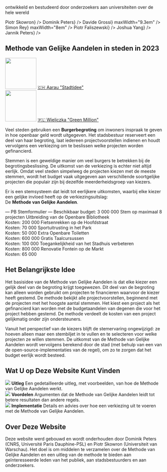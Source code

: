 
<section className={styles.universityLogos}>
    <p>ontwikkeld en bestudeerd door onderzoekers aan universiteiten over de hele wereld</p>
    <div className={styles.logoList}>
        <UniversityLogo logo="logo-warsaw-en.svg" uniName="University of Warsaw" link={<a href="https://www.mimuw.edu.pl/~ps219737/">Piotr Skowron</a>} />
        <UniversityLogo logo="logo-cnrs.svg" uniName="CNRS, France" link={<a href="http://dominik-peters.de/">Dominik Peters</a>} />
        <UniversityLogo logo="logo-groningen.svg" uniName="Rijksuniversiteit Groningen" link={<a href="https://davidegrossi.me/">Davide Grossi</a>} maxWidth="9.3em" />
        <UniversityLogo logo="logo-amsterdam-nl.svg" uniName="Universiteit van 'Amsterdam" link={<a href="https://simonrey.fr/">Simon Rey</a>} maxWidth="8em" />
        <UniversityLogo logo="logo-agh.svg" uniName="AGH University of Science and Technology, Kraków" link={<a href="https://home.agh.edu.pl/~faliszew/">Piotr Faliszewski</a>} />
        <UniversityLogo logo="logo-eth.svg" uniName="ETH Zurich" link={<a href="https://democracy.dsi.uzh.ch/member/joshua-yang/">Joshua Yang</a>} />
        <UniversityLogo logo="logo-tu-berlin.svg" uniName="TU Berlin" link={<a href="https://sites.google.com/view/jannikpeters">Jannik Peters</a>} />
    </div>
</section>

<section className={[styles.contentSection, styles.cities2023].join(' ')}>
  <h2><span>Methode van Gelijke Aandelen in steden in 2023</span></h2>
  <div className={styles.columns}>
    <div>
      <a href="https://www.stadtidee.aarau.ch/"><img src={useBaseUrl('/img/aarau.jpg')} width="100" height="100" /></a>
      <a href="https://www.stadtidee.aarau.ch/">🇨🇭 Aarau "Stadtidee"</a>
    </div>
    <div>
      <a href="https://zb.wieliczka.eu/budzet-obywatelski"><img src={useBaseUrl('/img/wielieczka.jpg')} width="100" height="100" /></a>
      <a href="https://zb.wieliczka.eu/budzet-obywatelski">🇵🇱 Wieliczka "Green Million"</a>
    </div>
  </div>
</section>

<section className={styles.contentSectionFlex}>
  <div className={styles.ballotExplanation}>
    <p>
        Veel steden gebruiken een <strong style={{color: 'var(--ifm-color-primary)'}}>Burgerbegroting</strong> om inwoners inspraak te geven in hoe openbaar geld wordt uitgegeven.
        Het stadsbestuur reserveert een deel van haar begroting,
        laat iedereen projectvoorstellen indienen en houdt vervolgens
        een verkiezing om te beslissen welke projecten worden gefinancierd.
    </p>
    <p>
        Stemmen is een geweldige manier om veel burgers te betrekken bij de begrotingsbeslissing.
        De uitkomst van de verkiezing is echter niet altijd eerlijk.
        Omdat veel steden simpelweg de projecten kiezen met de meeste stemmen,
        wordt het budget vaak uitgegeven aan verschillende soortgelijke projecten die populair zijn bij
        dezelfde meerderheidsgroep van kiezers.
    </p>
    <p>
        Er is een stemsysteem dat leidt tot eerlijkere uitkomsten, waarbij elke kiezer een gelijke invloed heeft op de
        verkiezingsuitslag:
        <br />
        De <strong style={{color: 'var(--ifm-color-primary)'}}>Methode van Gelijke Aandelen</strong>.
    </p>
  </div>
  <div className={styles.approvalBallotExample}>
      <span style={{fontWeight: 500, fontSize: '110%'}}>&mdash; PB Stemformulier &mdash;</span>
      <span>Beschikbaar budget: <CurrencySymbol/>3 000 000</span>
      <span style={{fontStyle: 'italic', marginBottom: '5px'}}>Stem op maximaal 8 projecten</span>
      <BallotExampleOption selected>Uitbreiding van de Openbare Bibliotheek <br /> Kosten: <CurrencySymbol/>200 000</BallotExampleOption>
      <BallotExampleOption>Fietsenrekken op de Hoofdstraat <br /> Kosten: <CurrencySymbol/>70 000</BallotExampleOption>
      <BallotExampleOption selected>Sportuitrusting in het Park <br /> Kosten: <CurrencySymbol/>50 000</BallotExampleOption>
      <BallotExampleOption selected>Extra Openbare Toiletten <br /> Kosten: <CurrencySymbol/>600 000</BallotExampleOption>
      <BallotExampleOption>Gratis Taalcursussen <br /> Kosten: <CurrencySymbol/>100 000</BallotExampleOption>
      <BallotExampleOption>Toegankelijkheid van het Stadhuis verbeteren <br /> Kosten: <CurrencySymbol/>800 000</BallotExampleOption>
      <BallotExampleOption>Renovatie Fontein op de Markt <br /> Kosten: <CurrencySymbol/>65 000</BallotExampleOption>
  </div>
</section>

<section className={styles.contentSection}>
  <h2>Het Belangrijkste Idee</h2>
  <p>
      Het basisidee van de Methode van Gelijke Aandelen is dat elke kiezer een gelijk deel van de begroting krijgt toegewezen.
      Dit deel van de begroting kan alleen worden gebruikt om projecten te financieren waarvoor de kiezer heeft gestemd.
      De methode bekijkt alle projectvoorstellen, beginnend met de projecten met het hoogste aantal stemmen.
      Het kiest een project als het gefinancierd kan worden met de budgetaandelen van degenen die voor het project hebben gestemd.
      De methode verdeelt de kosten van een project gelijkmatig onder zijn ondersteuners.
  </p>
  <div className={styles.sankeyImage}>
      <div className={styles.sankeyContainer}>
        <Sankey />
      </div>
  </div>
  <p>
      Vanuit het perspectief van de kiezers blijft de stemervaring ongewijzigd: ze hoeven alleen maar een stembiljet in te vullen
      en te selecteren voor welke projecten ze willen stemmen. De uitkomst van de Methode van Gelijke Aandelen wordt vervolgens berekend
      door de stad (met behulp van een van de open-source-implementaties van de regel), om zo te zorgen dat het budget eerlijk wordt besteed.
  </p>
</section>

<section className={styles.contentSection}>
  <h2>Wat U op Deze Website Kunt Vinden</h2>
  <div className={styles.columns}>
    <div>
      <Link to="explanation"><img src={useBaseUrl('/img/fund.svg')}/></Link>
      <Link to="explanation"><strong>Uitleg</strong></Link>
      <Link to="explanation"><span>Een gedetailleerde uitleg, met voorbeelden, van hoe de Methode van Gelijke Aandelen werkt.</span></Link>
    </div>
    <div>
      <Link to="benefits"><img src={useBaseUrl('/img/growth.svg')}/></Link>
      <Link to="benefits"><strong>Voordelen</strong></Link>
      <Link to="benefits"><span>Argumenten dat de Methode van Gelijke Aandelen leidt tot betere resultaten dan andere regels.</span></Link>
    </div>
    <div>
      <Link to="implementation"><img src={useBaseUrl('/img/clipboard.svg')}/></Link>
      <Link to="implementation"><strong>Implementatie</strong></Link>
      <Link to="implementation"><span>Details en advies over hoe een verkiezing uit te voeren met de Methode van Gelijke Aandelen.</span></Link>
    </div>
  </div>
</section>

<section className={styles.contentSection}>
  <h2>Over Deze Website</h2>
  <p style={{ fontSize: '1.2em' }}>
      Deze website werd <Link to="contacts">gebouwd en wordt onderhouden door Dominik Peters (CNRS, Université Paris Dauphine-PSL) en Piotr Skowron (Universiteit van Warschau)</Link>.
      Het doel is om middelen te verzamelen over de Methode van Gelijke Aandelen en een uitleg van de methode te bieden aan geïnteresseerde leden van het publiek,
      aan stadsbestuurders en aan onderzoekers.
  </p>
</section>